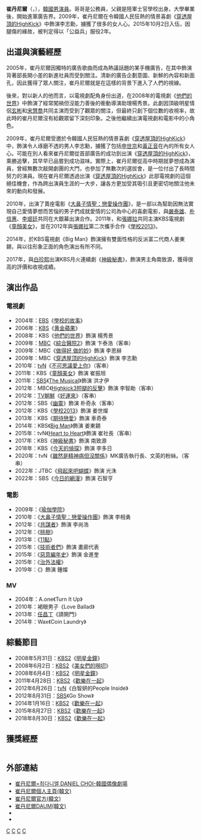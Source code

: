 {{Distinguish|丹尼爾·海尼|丹尼尔·崔}}
{{藝人
| 姓名 = 崔丹尼爾
| 類型 = 男演員
| 圖片 =  “미소가 남달라”…최다니엘, 걷기만해도 화보.jpg
| 圖片尺寸 = 
| 圖片簡介 = 
| 圖片來源 = 
| 原名 = 
| 外文名 = 최다니엘
| 外文 = ko
| 羅馬拼音 = Choi Daniel
| 英文名 = 
| 綽號 = 
| 其他藝名 = 
| 國籍 = {{KOR}}
| 籍貫 = 
| 出生日期 = {{birth_date_and_age|1986|2|22}}
| 出生地點 = {{KOR}}[[首爾特別市|首爾特別市]]
| 逝世日期 = 
| 逝世地點 = 
| 職業 = [[演員|演員]]
| 語言 = [[韓語|韓語]]
| 教育程度 = 青雲大學廣播學系
| 宗教信仰 = [[基督教|基督教]]
| 配偶 = 
| 音樂類型 = 
| 演奏樂器 = 
| 出身地 = 
| 出道作 = 《學校的故事》
| 出道日期 = 2005年
| 代表作 = 《[[穿透屋頂的HighKick|穿透屋頂的HighKick]]》<br/>《[[童顏美女|童顏美女]]》<br/>《[[學校2013|學校2013]]》<br/>《[[共謀者|共謀者]]》<br/>《[[神級秘書|神級秘書]]》
| 活躍年代 = 
| 唱片公司 = 
| 經紀公司 = [[J_Wide_Company|J Wide Company]]
| 網站 = http://cafe.daum.net/dandydaniel
| 相關團體 = 
| 獎項 = 
| IMDb = 
| 現任成員 = 
| 過往成員 = 
| 音樂專輯 = 
| 電影 = 
| 電視節目 = 
| 舞臺劇 = 
| 書籍 = 
}}
'''崔丹尼爾'''（{{lang-ko|최다니엘}}，{{bd|1986年|2月22日|catIdx=C崔}}），[[韓國|韓國]][[演員|男演員]]。哥哥是公務員，父親是陸軍士官學校出身。大學畢業後，開始進軍廣告界。2009年，崔丹尼爾在令韓國人民狂熱的情景喜劇《[[穿透屋頂的HighKick|穿透屋頂的HighKick]]》中飾演李志勳，擄獲了很多的女人心。2015年10月2日入伍，因腿傷的緣故，被判定得以「公益兵」服役2年。

== 出道與演藝經歷 ==
2005年，崔丹尼爾因獨特的廣告歌曲而成為熱議話題的某手機廣告，在其中飾演背著部長開小差的新進社員而受到關注。清新的廣告企劃意圖、新鮮的內容和新面孔，因此獲得了眾人關注，崔丹尼爾就是在這樣的背景下進入了人們的視線。

後來，對以新人的他而言，以電視劇配角身份出道，在2008年的電視劇《[[他們的世界|他們的世界]]》中飾演了經常闖禍但沒能力善後的衝動導演助理楊秀景。此劇因頂級明星情侶[[玄彬|玄彬]]和[[宋慧喬|宋慧喬]]共同主演而受到了觀眾的關注，但最終只創下個位數的收視率，故此時的崔丹尼爾沒有給觀眾留下深刻印象。之後他繼續出演電視劇和電影中的小角色。

2009年，崔丹尼爾受邀於令韓國人民狂熱的情景喜劇《[[穿透屋頂的HighKick|穿透屋頂的HighKick]]》中，飾演令人琢磨不透的男人李志勳，擄獲了包括[[申世京|申世京]]和[[黃正音|黃正音]]在內的所有女人心。可能在別人看來崔丹尼爾從首部廣告的成功到出演《[[穿透屋頂的HighKick|穿透屋頂的HighKick]]》，乘勝追擊，其早早已品嘗到成功滋味。實際上，崔丹尼爾從高中時期就夢想成為演員，曾經無數次敲開劇團的大門，也參加了無數次的選拔會，是一位付出了長時間努力的演員。現在崔丹尼爾透過出演《[[穿透屋頂的HighKick|穿透屋頂的HighKick]]》此部電視劇的這個絕佳機會，作為跨出演員生涯的一大步，讓各方更加受其吸引且更密切地關注他未來的動向和發展。

2010年，出演了賣座電影《[[大鼻子情聖：戀愛操作團|大鼻子情聖：戀愛操作團]]》，是一部以為幫助因無法實現自己愛情夢想而苦惱的男子們成就愛情的公司為中心的喜劇電影，與[[嚴泰雄|嚴泰雄]]、[[朴信惠|朴信惠]]、[[李珉廷|李珉廷]]共同在大銀幕出演合作。2011年，和[[張娜拉|張娜拉]]共同主演KBS電視劇《[[童顏美女|童顏美女]]》，並在2012年與[[張娜拉|張娜拉]]第二次攜手合作《[[學校2013|學校2013]]》。

2014年，於KBS電視劇《Big Man》飾演擁有雙面性格的反派富二代商人姜東錫，與以往形象正面的角色演出有所不同。

2017年，與[[白珍熙|白珍熙]]出演KBS月火連續劇《[[神級秘書|神級秘書]]》，飾演男主角南致源，獲得很高的評價和收視成績。

== 演出作品 ==
=== 電視劇 ===
* 2004年：[[EBS|EBS]]《[[學校的故事|學校的故事]]》
* 2006年：[[韓國放送公社|KBS]]《[[黄金蘋果|黄金蘋果]]》
* 2008年：KBS《[[他們的世界|他們的世界]]》飾演 楊秀景
* 2009年：[[文化廣播_(韓國)|MBC]]《[[綜合醫院2|綜合醫院2]]》飾演 卞泰浩（客串）
* 2009年：MBC《[[做得好_做的妙|做得好 做的妙]]》飾演 李恩赫
* 2009年：MBC《[[穿透屋顶的HighKick|穿透屋顶的HighKick]]》飾演 李志勳
* 2010年：[[tvN|tvN]]《[[不可思議愛上你|不可思議愛上你]]》（客串）
* 2011年：KBS《[[童顏美女|童顏美女]]》飾演 崔振旭
* 2011年：[[SBS_(韓國)|SBS]]《[[The_Musical|The Musical]]》飾演 洪才伊 
* 2012年：MBC《[[Highkick3短腿的反擊|Highkick3短腿的反擊]]》飾演 李智勛（客串）
* 2012年：[[TV朝鮮|TV朝鮮]]《[[好運來|好運來]]》（客串）
* 2012年：SBS《[[幽靈_(韓國電視劇)|幽靈]]》飾演 朴奇永（客串）
* 2012年：KBS《[[學校2013|學校2013]]》飾演 姜世燦
* 2013年：KBS《[[期待戀愛|期待戀愛]]》飾演 車奇泰
* 2014年：KBS《[[Big_Man|Big Man]]》飾演 姜東錫
* 2015年：tvN《[[Heart_to_Heart|Heart to Heart]]》飾演 崔社長（客串）
* 2017年：KBS《[[神級秘書|神級秘書]]》飾演 南致源
* 2018年：KBS《[[今天的偵探|今天的偵探]]》飾演 李多日
* 2020年：tvN《[[雖然是精神病但沒關係|雖然是精神病但沒關係]]》MK廣告執行長、文英的粉絲。（客串）
* 2022年：JTBC《[[飛起來吧蝴蝶|飛起來吧蝴蝶]]》飾演 光洙
* 2022年：SBS《[[今日的網漫|今日的網漫]]》飾演 石智亨

=== 電影 ===
* 2009年：《[[瑜伽學院|瑜伽學院]]》
* 2010年：《[[大鼻子情聖：戀愛操作團|大鼻子情聖：戀愛操作團]]》飾演 李相勇
* 2012年：《[[共謀者|共謀者]]》飾演 李尚浩
* 2012年：《[[桃樹_(電影)|桃樹]]》
* 2013年：《[[11點|11點]]》
* 2015年：《[[技術者們|技術者們]]》飾演 畫廊代表
* 2015年：《[[惡意編年史|惡意編年史]]》飾演 金進奎
* 2015年：《[[治外法權_(電影)|治外法權]]》
* 2019年：《{{link-ko|緝凶對決|비스트 (2019년 영화)}}》飾演 鍾燦

=== MV ===
* 2004年：A.one《Turn It Up》
* 2010年：褐眼男子《Love Ballad》
* 2013年：[[任昌丁|任昌丁]]《請開門》
* 2014年：Wax《Coin Laundry》

== 綜藝節目 ==
*2008年5月31日：[[KBS2|KBS2]]《[[明星金鐘|明星金鐘]]》
*2008年6月2日：[[KBS2|KBS2]]《[[美女們的嘮叨|美女們的嘮叨]]》
*2008年6月4日：[[KBS2|KBS2]]《[[明星金鐘|明星金鐘]]》
*2011年4月28日：[[KBS2|KBS2]]《[[歡樂在一起|歡樂在一起]]》
*2012年6月26日：[[TVN|tvN]]《白智妍的People Inside》
*2012年8月31日：[[SBS_(韓國)|SBS]]《Go Show》
*2014年1月16日：[[KBS2|KBS2]]《[[歡樂在一起|歡樂在一起]]》
*2015年8月27日：[[KBS2|KBS2]]《[[歡樂在一起|歡樂在一起]]》
*2018年8月30日：[[KBS2|KBS2]]《[[歡樂在一起|歡樂在一起]]》

== 獲獎經歷 ==
{| class="wikitable" style="text-align:center"
|-style="background:cornflowerblue; color:white" align=center
|- 
! 年份 || 頒獎典禮 || 獎項 || 得獎作品 || 備註
|-
| 2009年
| [[MBC演技大獎|MBC演技大獎]]
| 情境喜劇部門 男子新人賞
| [[穿透屋頂的High_Kick|穿透屋頂的High Kick]]
|
|-
| 2011年
| rowspan="4" | [[KBS演技大獎|KBS演技大獎]]
| 迷你電視劇部門 男子優秀演技賞
| [[童顏美女|童顏美女]]
|
|-
| 2013年
| 獨幕劇部門 男子優秀演技賞
| [[期待戀愛|期待戀愛]]
|
|-
| rowspan="2" | 2018年
| 迷你電視劇部門 男子優秀演技賞
| [[神級秘書|神級秘書]]、[[今天的偵探|今天的偵探]]
|
|-
| 最佳情侶賞
| [[神級秘書|神級秘書]]
| 與[[白珍熙|白珍熙]]共同獲獎
|-
|}

== 外部連結 ==
*[http://kr.dorama.info/pf-4516.html 崔丹尼爾=최다니엘 DANIEL CHOI-韓國偶像劇場] {{Wayback|url=http://kr.dorama.info/pf-4516.html |date=20200418145050 }}
*[http://minihp.cyworld.com/pims/main/pims_main.asp?tid=24305882 崔丹尼爾個人主頁(韓文)]
*[http://cafe.daum.net/dandydaniel 崔丹尼爾官方(韓文)] {{Wayback|url=http://cafe.daum.net/dandydaniel |date=20120905134905 }}
*[http://search.daum.net/search?nil_suggest=btn&nil_ch=&rtupcoll=&w=tot&m=&f=&lpp=&q=%C3%D6%B4%D9%B4%CF%BF%A4 崔丹尼爾DAUM(韓文)]
*{{Twitter|Daninote?s=09}}
*{{instagram|daninote}}
{{J Wide Company}}
{{KBS學校系列}}
{{High Kick！三部曲}}
[[Category:韓國電視演員|C]]
[[Category:韓國電影演員|C]]
[[Category:首爾特別市出身人物|C]]
[[Category:崔姓|C]]